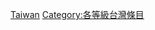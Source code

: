 {{Articles by Quality|topic=台湾|project=台灣|format=TOC}}
{{catmore1|[[Wikipedia:台灣專題|Wikipedia:台灣專題]]}}
{{Wikipedia category}}
{{empty category}}

[[Category:未评级条目|Taiwan]]
[[Category:各等級台灣條目|Category:各等級台灣條目]]
